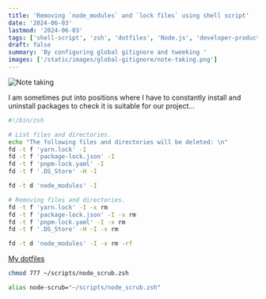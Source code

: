 ```yaml
---
title: 'Removing `node_modules` and `lock files` using shell script'
date: '2024-06-03'
lastmod: '2024-06-03'
tags: ['shell-script', 'zsh', 'dotfiles', 'Node.js', 'developer-productivity', 'unix', 'linux']
draft: false
summary: 'By configuring global gitignore and tweeking '
images: ['/static/images/global-gitignore/note-taking.png']
---
```


![Note taking](/static/images/node-modules-meme.png)

I am sometimes put into positions where I have to constantly install and uninstall packages
to check it is suitable for our project...

```bash
#!/bin/zsh

# List files and directories.
echo "The following files and directories will be deleted: \n"
fd -t f 'yarn.lock' -I
fd -t f 'package-lock.json' -I
fd -t f 'pnpm-lock.yaml' -I
fd -t f '.DS_Store' -H -I

fd -t d 'node_modules' -I

# Removing files and directories.
fd -t f 'yarn.lock' -I -x rm
fd -t f 'package-lock.json' -I -x rm
fd -t f 'pnpm-lock.yaml' -I -x rm
fd -t f '.DS_Store' -H -I -x rm

fd -t d 'node_modules' -I -x rm -rf
```

[My dotfiles](https://github.com/shibisuriya/.dotfiles/blob/main/zsh/scripts/node_scrub.zsh)

```bash
chmod 777 ~/scripts/node_scrub.zsh
```

```bash
alias node-scrub="~/scripts/node_scrub.zsh"
```
